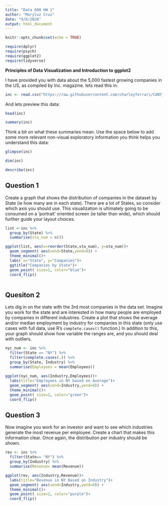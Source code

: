 ```yaml
---
title: "Data 608 HW 1"
author: "Maryluz Cruz"
date: "9/6/2020"
output: html_document
---
```


```r
knitr::opts_chunk$set(echo = TRUE)
```

```r
require(dplyr)
require(psych)
require(ggplot2)
require(tidyverse)

```


**Principles of Data Visualization and Introduction to ggplot2**

I have provided you with data about the 5,000 fastest growing companies in the US, as compiled by Inc. magazine. lets read this in:

```r
inc <- read.csv("https://raw.githubusercontent.com/charleyferrari/CUNY_DATA_608/master/module1/Data/inc5000_data.csv", header= TRUE)
```

And lets preview this data:

```r
head(inc)
```

```r
summary(inc)
```

Think a bit on what these summaries mean. Use the space below to add some more relevant non-visual exploratory information you think helps you understand this data:

```r
glimpse(inc)
```
```r
dim(inc)
```
```r
describe(inc)
```

## Question 1

Create a graph that shows the distribution of companies in the dataset by State (ie how many are in each state). There are a lot of States, so consider which axis you should use. This visualization is ultimately going to be consumed on a 'portrait' oriented screen (ie taller than wide), which should further guide your layout choices.

```r

list <-inc %>% 
  group_by(State) %>% 
  summarise(sta_num = n())

ggplot(list, aes(x=reorder(State,sta_num), y=sta_num))+ 
  geom_segment( aes(xend=State,yend=0)) +
  theme_minimal()+
  labs( x="State", y="Companies")+
  ggtitle("Companies by State")+
  geom_point( size=1, color="blue")+
  coord_flip()
 

```


## Quesiton 2

Lets dig in on the state with the 3rd most companies in the data set. Imagine you work for the state and are interested in how many people are employed by companies in different industries. Create a plot that shows the average and/or median employment by industry for companies in this state (only use cases with full data, use R's `complete.cases()` function.) In addition to this, your graph should show how variable the ranges are, and you should deal with outliers.

```r
nyc_num <- inc %>% 
  filter(State == "NY") %>% 
  filter(complete.cases(.)) %>% 
  group_by(State, Industry) %>% 
  summarise(Employees = mean(Employees))
  
ggplot(nyc_num, aes(Industry,Employees))+
  labs(title="Employees in NY based on Average")+
  geom_segment( aes(xend=Industry,yend=0)) +
  theme_minimal()+
  geom_point( size=2, color="green")+
  coord_flip()


```

## Question 3

Now imagine you work for an investor and want to see which industries generate the most revenue per employee. Create a chart that makes this information clear. Once again, the distribution per industry should be shown.

```r
rev <- inc %>%
  filter(State== "NY") %>% 
  group_by(Industry) %>% 
  summarise(Revenue= mean(Revenue))

ggplot(rev, aes(Industry,Revenue))+
  labs(title="Revenue in NY Based on Industry")+
  geom_segment( aes(xend=Industry,yend=0)) +
  theme_minimal()+
  geom_point( size=2, color="purple")+
  coord_flip()
```


